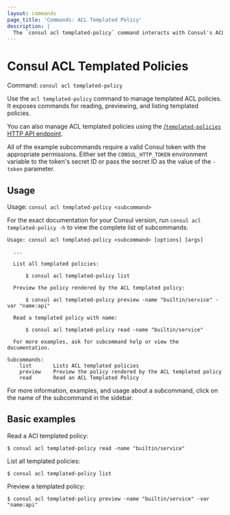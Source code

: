```yaml
---
layout: commands
page_title: 'Commands: ACL Templated Policy'
description: |
  The `consul acl templated-policy` command interacts with Consul's ACL templated policies. It exposes commands for reading, previewing and listing templated policies.
---
```


# Consul ACL Templated Policies

Command: `consul acl templated-policy`

Use the `acl templated-policy` command  to manage templated ACL policies.
It exposes commands for reading, previewing, and listing templated policies.

You can also manage ACL templated policies using the [/`templated-policies` HTTP API endpoint](/consul/api-docs/acl/templated-policies).

All of the example subcommands require a valid Consul token with the appropriate permissions. Either set the `CONSUL_HTTP_TOKEN` environment variable to the token's secret ID or pass the
secret ID as the value of the `-token` parameter.

## Usage

Usage: `consul acl templated-policy <subcommand>`

For the exact documentation for your Consul version, run `consul acl templated-policy -h` to view the complete list of subcommands.

```text
Usage: consul acl templated-policy <subcommand> [options] [args]

  ...

  List all templated policies:

      $ consul acl templated-policy list

  Preview the policy rendered by the ACL templated policy:

      $ consul acl templated-policy preview -name "builtin/service" -var "name:api"

  Read a templated policy with name:

      $ consul acl templated-policy read -name "builtin/service"

  For more examples, ask for subcommand help or view the documentation.

Subcommands:
    list       Lists ACL templated policies
    preview    Preview the policy rendered by the ACL templated policy
    read       Read an ACL Templated Policy
```

For more information, examples, and usage about a subcommand, click on the name
of the subcommand in the sidebar.

## Basic examples

Read a ACl templated policy:

```shell-session
$ consul acl templated-policy read -name "builtin/service"
```

List all templated policies:

```shell-session
$ consul acl templated-policy list
```

Preview a templated policy:

```shell-session
$ consul acl templated-policy preview -name "builtin/service" -var "name:api"
```